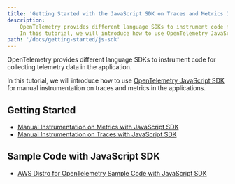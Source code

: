 ```yaml
---
title: 'Getting Started with the JavaScript SDK on Traces and Metrics Instrumentation'
description:
    OpenTelemetry provides different language SDKs to instrument code for collecting telemetry data in the application.
    In this tutorial, we will introduce how to use OpenTelemetry JavaScript SDK for traces and metrics instrumentation in the application...
path: '/docs/getting-started/js-sdk'
---
```



OpenTelemetry provides different language SDKs to instrument code for collecting telemetry data in the application.

In this tutorial, we will introduce how to use [OpenTelemetry JavaScript SDK](https://github.com/open-telemetry/opentelemetry-js) for manual instrumentation on traces and metrics in the applications.

<SectionSeparator />

## Getting Started

* [Manual Instrumentation on Metrics with JavaScript SDK](js-sdk/metric-manual-instr)
* [Manual Instrumentation on Traces with JavaScript SDK](js-sdk/trace-manual-instr)


## Sample Code with JavaScript SDK
* [AWS Distro for OpenTelemetry Sample Code with JavaScript SDK](https://github.com/aws-observability/aws-otel-js/tree/master/integ-test/js-sdk-emitter)

